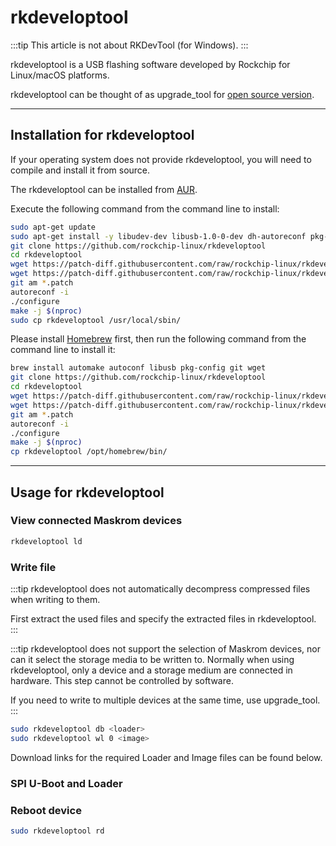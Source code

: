 
# rkdeveloptool

:::tip
This article is not about RKDevTool (for Windows).
:::

rkdeveloptool is a USB flashing software developed by Rockchip for Linux/macOS platforms.

rkdeveloptool can be thought of as upgrade_tool for [open source version](https://opensource.rock-chips.com/wiki_Rkdeveloptool).

---

## Installation for rkdeveloptool

If your operating system does not provide rkdeveloptool, you will need to compile and install it from source.

<Tabs queryString="host-os">
<TabItem value="archlinux" label="Arch Linux">

The rkdeveloptool can be installed from [AUR](https://aur.archlinux.org/packages/rkdeveloptool).

</TabItem>
<TabItem value="debian" label="Debian">

Execute the following command from the command line to install:

```bash
sudo apt-get update
sudo apt-get install -y libudev-dev libusb-1.0-0-dev dh-autoreconf pkg-config libusb-1.0 build-essential git wget
git clone https://github.com/rockchip-linux/rkdeveloptool
cd rkdeveloptool
wget https://patch-diff.githubusercontent.com/raw/rockchip-linux/rkdeveloptool/pull/73.patch
wget https://patch-diff.githubusercontent.com/raw/rockchip-linux/rkdeveloptool/pull/85.patch
git am *.patch
autoreconf -i
./configure
make -j $(nproc)
sudo cp rkdeveloptool /usr/local/sbin/
```

</TabItem>
<TabItem value="macos" label="macOS">

Please install [Homebrew](https://brew.sh/) first, then run the following command from the command line to install it:

```bash
brew install automake autoconf libusb pkg-config git wget
git clone https://github.com/rockchip-linux/rkdeveloptool
cd rkdeveloptool
wget https://patch-diff.githubusercontent.com/raw/rockchip-linux/rkdeveloptool/pull/73.patch
wget https://patch-diff.githubusercontent.com/raw/rockchip-linux/rkdeveloptool/pull/85.patch
git am *.patch
autoreconf -i
./configure
make -j $(nproc)
cp rkdeveloptool /opt/homebrew/bin/
```

</TabItem>
</Tabs>

---

## Usage for rkdeveloptool

### View connected Maskrom devices

```bash
rkdeveloptool ld
```

### Write file

:::tip
rkdeveloptool does not automatically decompress compressed files when writing to them.

First extract the used files and specify the extracted files in rkdeveloptool.
:::

:::tip
rkdeveloptool does not support the selection of Maskrom devices, nor can it select the storage media to be written to.
Normally when using rkdeveloptool, only a device and a storage medium are connected in hardware. This step cannot be controlled by software.

If you need to write to multiple devices at the same time, use upgrade_tool.
:::

```bash
sudo rkdeveloptool db <loader>
sudo rkdeveloptool wl 0 <image>
```

Download links for the required Loader and Image files can be found below.

### SPI U-Boot and Loader

<Loader />

### Reboot device

```bash
sudo rkdeveloptool rd
```
